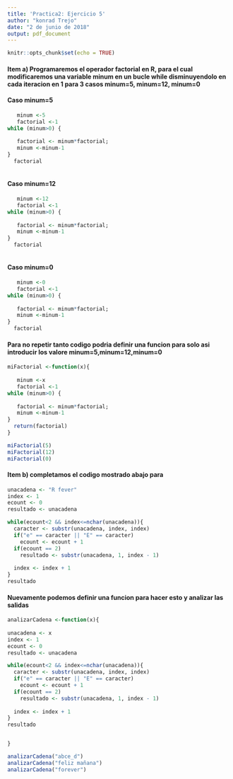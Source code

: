 ```yaml
---
title: 'Practica2: Ejercicio 5'
author: "konrad Trejo"
date: "2 de junio de 2018"
output: pdf_document
---
```


```r
knitr::opts_chunk$set(echo = TRUE)
```
#### Item a) Programaremos el operador factorial en R, para el cual modificaremos una variable minum en un bucle while disminuyendolo en cada iteracion en 1 para 3 casos minum=5, minum=12, minum=0 

#### Caso minum=5
```r
   
   minum <-5
   factorial <-1
while (minum>0) {
  
   factorial <- minum*factorial;
   minum <-minum-1
}
  factorial
    
```
#### Caso minum=12

```r

   minum <-12
   factorial <-1
while (minum>0) {
  
   factorial <- minum*factorial;
   minum <-minum-1
}
  factorial
    
```

#### Caso minum=0

```r
   minum <-0
   factorial <-1
while (minum>0) {
  
   factorial <- minum*factorial;
   minum <-minum-1
}
  factorial
```

#### Para no repetir tanto codigo podria definir una funcion para solo asi introducir los valore minum=5,minum=12,minum=0

```r

miFactorial <-function(x){
  
   minum <-x
   factorial <-1
while (minum>0) {
  
   factorial <- minum*factorial;
   minum <-minum-1
}
  return(factorial)
}

miFactorial(5)
miFactorial(12)
miFactorial(0)

```
#### Item b) completamos el codigo mostrado abajo para 

```r
unacadena <- "R fever"
index <- 1
ecount <- 0
resultado <- unacadena

while(ecount<2 && index<=nchar(unacadena)){
  caracter <- substr(unacadena, index, index) 
  if("e" == caracter || "E" == caracter)
    ecount <- ecount + 1 
  if(ecount == 2)
    resultado <- substr(unacadena, 1, index - 1) 
    
  index <- index + 1
}
resultado

```
#### Nuevamente podemos definir una funcion para hacer esto y analizar las salidas

```r

analizarCadena <-function(x){
  
unacadena <- x
index <- 1
ecount <- 0
resultado <- unacadena

while(ecount<2 && index<=nchar(unacadena)){
  caracter <- substr(unacadena, index, index) 
  if("e" == caracter || "E" == caracter)
    ecount <- ecount + 1 
  if(ecount == 2)
    resultado <- substr(unacadena, 1, index - 1) 
    
  index <- index + 1
}
resultado


}

analizarCadena("abce_d")
analizarCadena("feliz mañana")
analizarCadena("forever")
```


